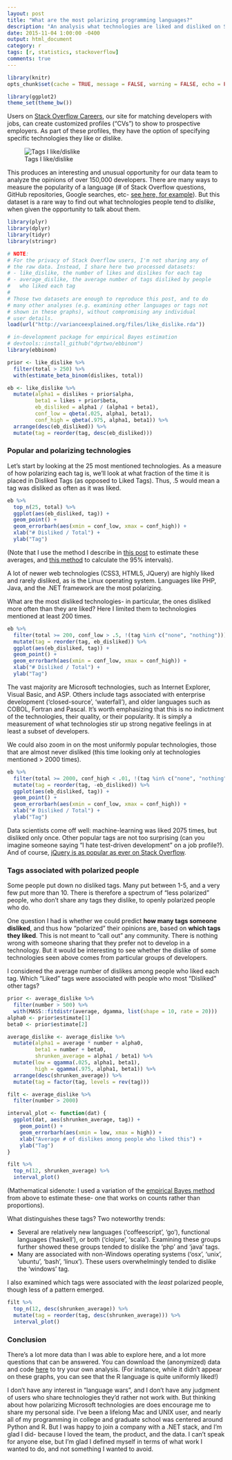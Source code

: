 ```yaml
---
layout: post
title: "What are the most polarizing programming languages?"
description: "An analysis what technologies are liked and disliked on Stack Overflow Careers."
date: 2015-11-04 1:00:00 -0400
output: html_document
category: r
tags: [r, statistics, stackoverflow]
comments: true
---
```


```r
library(knitr)
opts_chunk$set(cache = TRUE, message = FALSE, warning = FALSE, echo = FALSE)
```

```r
library(ggplot2)
theme_set(theme_bw())
```

Users on [Stack Overflow Careers](http://careers.stackoverflow.com/), our site for matching developers with jobs, can create customized profiles ("CVs") to show to prospective employers. As part of these profiles, they have the option of specifying specific technologies they like or dislike.

![Tags I like/dislike](/images/likes_dislikes.png)

This produces an interesting and unusual opportunity for our data team to analyze the opinions of over 150,000 developers. There are many ways to measure the popularity of a language (# of Stack Overflow questions, GitHub repositories, Google searches, etc- [see here, for example](http://www.tiobe.com/index.php/content/paperinfo/tpci/index.html)). But this dataset is a rare way to find out what technologies people tend to *dislike*, when given the opportunity to talk about them.

```r
library(plyr)
library(dplyr)
library(tidyr)
library(stringr)

# NOTE:
# For the privacy of Stack Overflow users, I'm not sharing any of
# the raw data. Instead, I share here two processed datasets:
# - like_dislike, the number of likes and dislikes for each tag
# - average_dislike, the average number of tags disliked by people
#   who liked each tag
# 
# Those two datasets are enough to reproduce this post, and to do
# many other analyses (e.g. examining other languages or tags not
# shown in these graphs), without compromising any individual
# user details.
load(url("http://varianceexplained.org/files/like_dislike.rda"))
```

```r
# in-development package for empirical Bayes estimation
# devtools::install_github("dgrtwo/ebbinom")
library(ebbinom)

prior <- like_dislike %>%
  filter(total > 250) %>%
  with(estimate_beta_binom(dislikes, total))

eb <- like_dislike %>%
  mutate(alpha1 = dislikes + prior$alpha,
         beta1 = likes + prior$beta,
         eb_disliked = alpha1 / (alpha1 + beta1),
         conf_low = qbeta(.025, alpha1, beta1),
         conf_high = qbeta(.975, alpha1, beta1)) %>%
  arrange(desc(eb_disliked)) %>%
  mutate(tag = reorder(tag, desc(eb_disliked)))
```

### Popular and polarizing technologies

Let's start by looking at the 25 most mentioned technologies. As a measure of how polarizing each tag is, we'll look at what fraction of the time it is placed in Disliked Tags (as opposed to Liked Tags). Thus, .5 would mean a tag was disliked as often as it was liked.

```r
eb %>%
  top_n(25, total) %>%
  ggplot(aes(eb_disliked, tag)) +
  geom_point() +
  geom_errorbarh(aes(xmin = conf_low, xmax = conf_high)) +
  xlab("# Disliked / Total") +
  ylab("Tag")
```

(Note that I use the method I describe in [this post](http://varianceexplained.org/r/empirical_bayes_baseball/) to estimate these averages, and [this method](http://varianceexplained.org/r/credible_intervals_baseball/) to calculate the 95% intervals).

A lot of newer web technologies (CSS3, HTML5, JQuery) are highly liked and rarely disliked, as is the Linux operating system. Languages like PHP, Java, and the .NET framework are the most polarizing.

What are the most disliked technologies- in particular, the ones disliked more often than they are liked? Here I limited them to technologies mentioned at least 200 times.

```r
eb %>%
  filter(total >= 200, conf_low > .5, !(tag %in% c("none", "nothing"))) %>%
  mutate(tag = reorder(tag, eb_disliked)) %>%
  ggplot(aes(eb_disliked, tag)) +
  geom_point() +
  geom_errorbarh(aes(xmin = conf_low, xmax = conf_high)) +
  xlab("# Disliked / Total") +
  ylab("Tag")
```

The vast majority are Microsoft technologies, such as Internet Explorer, Visual Basic, and ASP. Others include tags associated with enterprise development ('closed-source', 'waterfall'), and older languages such as COBOL, Fortran and Pascal. It's worth emphasizing that this is no indictment of the technologies, their quality, or their popularity. It is simply a measurement of what technologies stir up strong negative feelings in at least a subset of developers.

We could also zoom in on the most uniformly popular technologies, those that are almost never disliked (this time looking only at technologies mentioned > 2000 times).

```r
eb %>%
  filter(total >= 2000, conf_high < .01, !(tag %in% c("none", "nothing"))) %>%
  mutate(tag = reorder(tag, -eb_disliked)) %>%
  ggplot(aes(eb_disliked, tag)) +
  geom_point() +
  geom_errorbarh(aes(xmin = conf_low, xmax = conf_high)) +
  xlab("# Disliked / Total") +
  ylab("Tag")
```

Data scientists come off well: machine-learning was liked 2075 times, but disliked only once. Other popular tags are not too surprising (can you imagine someone saying "I hate test-driven development" on a job profile?). And of course, [jQuery is as popular as ever on Stack Overflow](http://i.stack.imgur.com/ssRUr.gif).

### Tags associated with polarized people

Some people put down no disliked tags. Many put between 1-5, and a very few put more than 10. There is therefore a spectrum of "less polarized" people, who don't share any tags they dislike, to openly polarized people who do.

One question I had is whether we could predict **how many tags someone disliked**, and thus how "polarized" their opinions are, based on **which tags they liked**. This is not meant to "call out" any community. There is nothing wrong with someone sharing that they prefer not to develop in a technology. But it would be interesting to see whether the dislike of some technologies seen above comes from particular groups of developers.

I considered the average number of dislikes among people who liked each tag. Which "Liked" tags were associated with people who most "Disliked" other tags?

```r
prior <- average_dislike %>%
  filter(number > 500) %>%
  with(MASS::fitdistr(average, dgamma, list(shape = 10, rate = 20)))
alpha0 <- prior$estimate[1]
beta0 <- prior$estimate[2]

average_dislike <- average_dislike %>%
  mutate(alpha1 = average * number + alpha0,
         beta1 = number + beta0,
         shrunken_average = alpha1 / beta1) %>%
  mutate(low = qgamma(.025, alpha1, beta1),
         high = qgamma(.975, alpha1, beta1)) %>%
  arrange(desc(shrunken_average)) %>%
  mutate(tag = factor(tag, levels = rev(tag)))
```

```r
filt <- average_dislike %>%
  filter(number > 2000)

interval_plot <- function(dat) {
  ggplot(dat, aes(shrunken_average, tag)) +
    geom_point() +
    geom_errorbarh(aes(xmin = low, xmax = high)) +
    xlab("Average # of dislikes among people who liked this") +
    ylab("Tag")
}

filt %>%
  top_n(12, shrunken_average) %>%
  interval_plot()
```

(Mathematical sidenote: I used a variation of the [empirical Bayes method](http://varianceexplained.org/r/empirical_bayes_baseball/) from above to estimate these- one that works on counts rather than proportions).

What distinguishes these tags? Two noteworthy trends:

* Several are relatively new languages ('coffeescript', 'go'), functional languages ('haskell'), or both ('clojure', 'scala'). Examining these groups further showed these groups tended to dislike the 'php' and 'java' tags.
* Many are associated with non-Windows operating systems ('osx', 'unix', 'ubuntu', 'bash', 'linux'). These users overwhelmingly tended to dislike the 'windows' tag.

I also examined which tags were associated with the *least* polarized people, though less of a pattern emerged.

```r
filt %>%
  top_n(12, desc(shrunken_average)) %>%
  mutate(tag = reorder(tag, desc(shrunken_average))) %>%
  interval_plot()
```

### Conclusion

There's a lot more data than I was able to explore here, and a lot more questions that can be answered. You can download the (anonymized) data and code [here](https://github.com/dgrtwo/dgrtwo.github.com/blob/master/_R/2015-11-04-polarizing-technologies.Rmd) to try your own analysis. (For instance, while it didn't appear on these graphs, you can see that the R language is quite uniformly liked!)

I don't have any interest in "language wars", and I don't have any judgment of users who share technologies they'd rather not work with. But thinking about how polarizing Microsoft technologies are does encourage me to share my personal side. I've been a lifelong Mac and UNIX user, and nearly all of my programming in college and graduate school was centered around Python and R. But I was happy to join a company with a .NET stack, and I'm glad I did- because I loved the team, the product, and the data. I can't speak for anyone else, but I'm glad I defined myself in terms of what work I wanted to do, and not something I wanted to avoid.